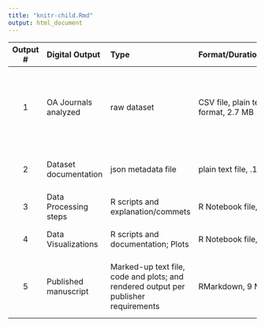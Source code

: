 ```yaml
---
title: "knitr-child.Rmd"
output: html_document
---
```


| Output # | Digital Output | Type  | Format/Duration/size | Planned access|
|:------:|:-----|:---------|:------|:---------|
|  1 | OA Journals analyzed  | raw dataset | CSV file, plain text format, 2.7 MB   | GitHub public repository, Zenodo public repository, DataCite API |
| 2 | Dataset documentation | json metadata file | plain text file, .1 MB | Datacite API, Repository export |
| 3 | Data Processing steps  | R scripts and explanation/commets | R Notebook file, 1 MB | GitHub public repository |
| 4 | Data Visualizations  | R scripts and documentation; Plots | R Notebook file, 4 MB | GitHub public repository |
| 5 | Published manuscript | Marked-up text file, code and plots; and rendered output per publisher requirements  | RMarkdown, 9 MB | Publisher website (open access); Preprint server |
